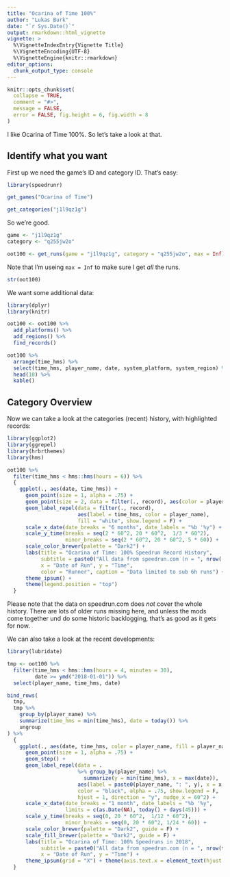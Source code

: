 ```yaml
---
title: "Ocarina of Time 100%"
author: "Lukas Burk"
date: "`r Sys.Date()`"
output: rmarkdown::html_vignette
vignette: >
  %\VignetteIndexEntry{Vignette Title}
  %\VignetteEncoding{UTF-8}
  %\VignetteEngine{knitr::rmarkdown}
editor_options: 
  chunk_output_type: console
---
```


```r
knitr::opts_chunk$set(
  collapse = TRUE,
  comment = "#>", 
  message = FALSE, 
  error = FALSE, fig.height = 6, fig.width = 8
)
```

I like Ocarina of Time 100%. So let's take a look at that.

## Identify what you want

First up we need the game's ID and category ID. That's easy:

```r
library(speedrunr)

get_games("Ocarina of Time")
```

```r
get_categories("j1l9qz1g")
```

So we're good.

```r
game <- "j1l9qz1g"
category <- "q255jw2o"

oot100 <- get_runs(game = "j1l9qz1g", category = "q255jw2o", max = Inf)
```

Note that I'm useing `max = Inf` to make sure I get _all_ the runs. 

```r
str(oot100)
```

We want some additional data:

```r
library(dplyr)
library(knitr)

oot100 <- oot100 %>%
  add_platforms() %>%
  add_regions() %>%
  find_records()

oot100 %>% 
  arrange(time_hms) %>%
  select(time_hms, player_name, date, system_platform, system_region) %>%
  head(10) %>%
  kable()
```

## Category Overview

Now we can take a look at the categories (recent) history, with highlighted records:

```r
library(ggplot2)
library(ggrepel)
library(hrbrthemes)
library(hms)

oot100 %>%
  filter(time_hms < hms::hms(hours = 6)) %>%
  {
    ggplot(., aes(date, time_hms)) +
      geom_point(size = 1, alpha = .75) +
      geom_point(size = 2, data = filter(., record), aes(color = player_name)) +
      geom_label_repel(data = filter(., record),
                       aes(label = time_hms, color = player_name),
                       fill = "white", show.legend = F) +
      scale_x_date(date_breaks = "6 months", date_labels = "%b '%y") +
      scale_y_time(breaks = seq(2 * 60^2, 20 * 60^2,  1/3 * 60^2),
                   minor_breaks = seq(2 * 60^2, 20 * 60^2, 5 * 60)) +
      scale_color_brewer(palette = "Dark2") +
      labs(title = "Ocarina of Time: 100% Speedrun Record History",
           subtitle = paste0("All data from speedrun.com (n = ", nrow(.), ")"),
           x = "Date of Run", y = "Time",
           color = "Runner", caption = "Data limited to sub 6h runs") +
      theme_ipsum() +
      theme(legend.position = "top")
  }
```

Please note that the data on speedrun.com does *not* cover the whole history. There are lots of older runs missing here, and unless the mods come together und do some historic backlogging, that's as good as it gets for now.

We can also take a look at the recent developments:

```r
library(lubridate)

tmp <- oot100 %>%
  filter(time_hms < hms::hms(hours = 4, minutes = 30),
         date >= ymd("2018-01-01")) %>%
  select(player_name, time_hms, date)

bind_rows(
  tmp,
  tmp %>%
    group_by(player_name) %>%
    summarize(time_hms = min(time_hms), date = today()) %>%
    ungroup
) %>%
  {
    ggplot(., aes(date, time_hms, color = player_name, fill = player_name)) +
      geom_point(size = 1, alpha = .75) +
      geom_step() +
      geom_label_repel(data = .
                       %>% group_by(player_name) %>%
                         summarize(y = min(time_hms), x = max(date)),
                       aes(label = paste0(player_name, ": ", y), x = x, y = y),
                       color = "black", alpha = .75, show.legend = F,
                       hjust = 1, direction = "y", nudge_x = 60^2) +
      scale_x_date(date_breaks = "1 month", date_labels = "%b '%y",
                   limits = c(as.Date(NA), today() + days(45))) +
      scale_y_time(breaks = seq(0, 20 * 60^2,  1/12 * 60^2),
                   minor_breaks = seq(0, 20 * 60^2, 1/24 * 60)) +
      scale_color_brewer(palette = "Dark2", guide = F) +
      scale_fill_brewer(palette = "Dark2", guide = F) +
      labs(title = "Ocarina of Time: 100% Speedruns in 2018",
           subtitle = paste0("All data from speedrun.com (n = ", nrow(tmp), ")"),
           x = "Date of Run", y = "Time") +
      theme_ipsum(grid = "X") + theme(axis.text.x = element_text(hjust = 0))
  }
```

